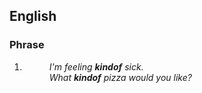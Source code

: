 {{also|kind of}}
==English==

===Phrase===
{{en-phrase}}

# {{misspelling of|en|kind of}}
#: ''I'm feeling '''kindof''' sick.''
#: ''What '''kindof''' pizza would you like?''